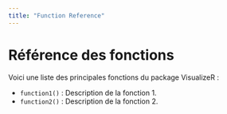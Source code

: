 ```yaml
---
title: "Function Reference"
---
```


# Référence des fonctions

Voici une liste des principales fonctions du package VisualizeR :

- `function1()` : Description de la fonction 1.
- `function2()` : Description de la fonction 2.
